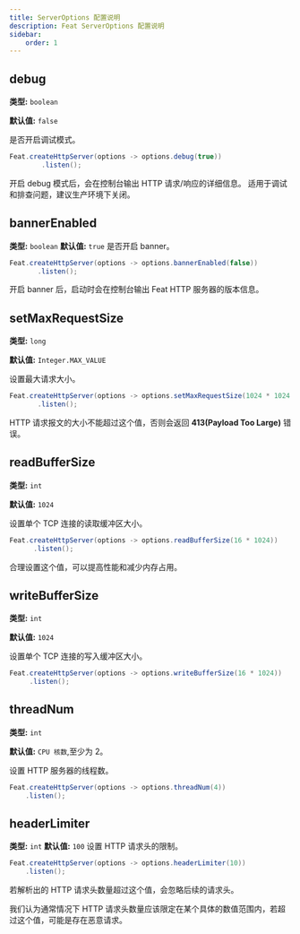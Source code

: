 ```yaml
---
title: ServerOptions 配置说明
description: Feat ServerOptions 配置说明
sidebar:
    order: 1
---
```


## debug
**类型:** `boolean`

**默认值:** `false`

是否开启调试模式。

```java "debug(true)"
Feat.createHttpServer(options -> options.debug(true))
        .listen();
```
开启 debug 模式后，会在控制台输出 HTTP 请求/响应的详细信息。
适用于调试和排查问题，建议生产环境下关闭。


## bannerEnabled
**类型:** `boolean`
**默认值:** `true`
是否开启 banner。
```java "bannerEnabled(false)"
Feat.createHttpServer(options -> options.bannerEnabled(false))
       .listen();
```
开启 banner 后，启动时会在控制台输出 Feat HTTP 服务器的版本信息。


## setMaxRequestSize
**类型:** `long`

**默认值:** `Integer.MAX_VALUE`

设置最大请求大小。
```java "setMaxRequestSize(1024 * 1024 * 1024)"
Feat.createHttpServer(options -> options.setMaxRequestSize(1024 * 1024 * 1024))
       .listen();
```
HTTP 请求报文的大小不能超过这个值，否则会返回 **413(Payload Too Large)** 错误。

## readBufferSize
**类型:** `int`

**默认值:** `1024`

设置单个 TCP 连接的读取缓冲区大小。
```java "readBufferSize(16 * 1024)"
Feat.createHttpServer(options -> options.readBufferSize(16 * 1024))
      .listen();
```
合理设置这个值，可以提高性能和减少内存占用。

## writeBufferSize
**类型:** `int`

**默认值:** `1024`

设置单个 TCP 连接的写入缓冲区大小。
```java "writeBufferSize(16 * 1024)"
Feat.createHttpServer(options -> options.writeBufferSize(16 * 1024))
     .listen();
```

## threadNum
**类型:** `int`

**默认值:** `CPU 核数`,至少为 2。

设置 HTTP 服务器的线程数。
```java "threadNum(4)"
Feat.createHttpServer(options -> options.threadNum(4))
    .listen();
```

## headerLimiter
**类型:** `int`
**默认值:** `100`
设置 HTTP 请求头的限制。
```java "headerLimiter(10)"
Feat.createHttpServer(options -> options.headerLimiter(10))
    .listen();
```
若解析出的 HTTP 请求头数量超过这个值，会忽略后续的请求头。

我们认为通常情况下 HTTP 请求头数量应该限定在某个具体的数值范围内，若超过这个值，可能是存在恶意请求。